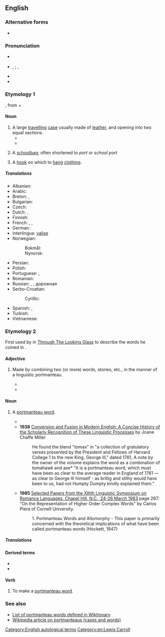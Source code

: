 ==English==
{{was wotd|2007|March|8}}
{{wikipedia}}

===Alternative forms===
* {{l|en|portmantua}} {{q|only in the sense "travelling case"}}

===Pronunciation===
* {{a|RP}} {{IPA|/pɔːtˈmæn.təʊ/|lang=en}}
* {{a|US}} {{enPR|pôrtmă'ntō}}, {{IPA|/pɔːɹtˈmæntoʊ/|lang=en}}; {{enPR|pô'rtmăntōʹ}}, {{IPA|/ˌpɔːɹtmænˈtoʊ/|lang=en}}
* {{audio|en-us-portmanteau-1.ogg|Audio 1 (US)|lang=en}}
* {{audio|en-us-portmanteau-2.ogg|Audio 2 (US)|lang=en}}

===Etymology 1===
{{der|en|fr|portemanteau||coat stand}}, from {{m|fr|porte||carry}} + {{m|fr|manteau||coat}}

====Noun====
{{en-noun|s|portmanteaux}}

# A large [[travel]]ling [[case]] usually made of [[leather]], and opening into two equal sections.
#* {{quote-book|year=1667|author=Charles Croke|title=Fortune's Uncertainty|passage=Rodolphus therefore finding such an earnest Invitation, embrac'd it with thanks, and with his Servant and '''Portmanteau''', went to Don Juan's; where they first found good Stabling for their Horses, and afterwards as good Provision for themselves.}}
#* {{quote-book|year=1859|author=Charles Dickens|title=The Haunted House|passage=He brought down with him to our haunted house a little cask of salt beef; for, he is always convinced that all salt beef not of his own pickling, is mere carrion, and invariably, when he goes to London, packs a piece in his '''portmanteau'''.}}
# {{lb|en|Australia|dated}} A [[schoolbag]]; often shortened to ''port'' or ''school port''
# {{lb|en|archaic}} A [[hook]] on which to [[hang]] [[clothing]].

=====Translations=====
{{trans-top|case}}
* Albanian: {{t+|sq|baule|f}}
* Arabic: {{t|ar|حقيبَة سفر}}
* Breton: {{t+|br|mal|f}}, {{t|br|malizenn|f}}
* Bulgarian: {{t|bg|голям кожен куфар}}
* Czech: {{t|cs|kontaminace}}
* Dutch: {{t+|nl|koffer|f}}, {{t+|nl|valies|f}}
* Finnish: {{t+|fi|matkalaukku}}
* French: {{t+|fr|portemanteau|m}}, {{t+|fr|valise|f}}, {{t+|fr|malle|f}}
* German: {{t+|de|Koffer|m}}
* Interlingua: [[valise#Interlingua|valise]]
* Norwegian: {{t|no|koffert|m}}
*: Bokmål: {{t|no|koffert|m}}
*: Nynorsk: {{t|nn|koffert|m}}
{{trans-mid}}
* Persian: {{t+|fa|چمدان|tr=chamedan}}
* Polish: {{t+|pl|waliza|f}}
* Portuguese: {{t+|pt|maleta|f}}, {{t+|pt|valise|f}}
* Romanian: {{t+|ro|valiză|f}}
* Russian: {{t+|ru|чемода́н|m}}, {{t+|ru|бау́л|m}}, дорожная {{t+|ru|су́мка|f}}
* Serbo-Croatian:
*: Cyrillic: {{t|sh|кожни кофер|m|tr=kožni kofer|sc=Cyrl}}
* Spanish: {{t+|es|maleta|f}}, {{t+|es|valija|f}}
* Turkish: {{t+|tr|bavul}}
* Vietnamese: {{t+|vi|va li}}
{{trans-bottom}}

===Etymology 2===
First used by {{w|Lewis Carroll}} in [[s:Through The Looking Glass (And What Alice Found There)|Through The Looking Glass]] to describe the words he coined in {{w|Jabberwocky}}.

====Adjective====
{{en-adj|-}}

# {{lb|en|used only before a noun|of a word, story, etc.}} Made by combining two (or more) words, stories, etc., in the manner of a linguistic portmanteau.
#* {{quote-news|author=Nicholas Lezard|title=Spooky tales by the master and friends|work=The Guardian (London)|date=December 14, 2002|page=30|passage=The overall narrator of this '''portmanteau''' story - for Dickens co-wrote it with five collaborators on his weekly periodical, ''All the Year Round'' - expresses deep, rational scepticism about the whole business of haunting.}}
#* {{quote-news|date=December 11 2002|author=Nick Bradshaw|title=One day in September|work=Time Out|page=71|passage=We're so bombarded with images, it's a struggle to preserve our imaginations.' In response, he's turned to cinema, commissioning 11 film-makers to contribute to a '''portmanteau''' film, entitled '11'09"01' and composed of short films each running 11 minutes, nine seconds and one frame.}}

====Noun====
{{en-noun|s|portmanteaux}}

# {{lb|en|linguistics}} A [[portmanteau word]].
#* {{quote-book|year=1872|author=Lewis Carroll|title=[[s:Through The Looking Glass (And What Alice Found There)|Through The Looking Glass]]|chapter=[[s:Through the Looking Glass (And What Alice Found There)/Chapter VI|Chapter VI. Humpty Dumpty]]|passage=Well, “[[slithy]]” means “[[lithe]] and [[slimy]].” “Lithe” is the same as “active”. You see it’s like a '''[[portmanteau]]'''–there are two meanings packed up into one word.}}
#* '''1938''' [https://books.google.ca/books?id=xcAUAAAAIAAJ Conversion and Fusion in Modern English: A Concise History of the Scholarly Recognition of These Linguistic Processes] by Joane Chaffe Miller
#*: He found the blend "tomax" in "a collection of gratulatory verses presented by the President and Fellows of Harvard College 1 to the new King, George III," dated 1761, A note by the owner of the volume explains the word as a combination of tomahawk and axe* "It is a portmanteau word, which must have been as clear to the average reader in England of 1761 — as clear to George III himself - as brillig and slithy would have been to us, had not Humpty Dumpty kindly explained them."
#* '''1985''' [https://books.google.ca/books?id=1JoCEI-H0DgC&pg=PA287 Selected Papers from the XIIIth Linguistic Symposium on Romance Languages, Chapel Hill, N.C., 24-26 March 1983] page 287: "On the Representation of Higher Order Complex Words" by Carlos Piera of Cornell University.
#*: 1. Portmanteau Words and Allomorphy - This paper is primarily concerned with the theoretical implications of what have been called portmanteau words (Hockett, 1947)
#: {{syn|en|blend|frankenword|portmanteau word}}

=====Translations=====
{{trans-see|portmanteau word}}

====Derived terms====
* {{l|en|portmanteau film}}
* {{l|en|portmanteau word}}

====Verb====
{{en-verb}}

# To make a [[portmanteau word]].

===See also===
* [[:Category:English blends|List of portmanteau words defined in Wiktionary]]
* [[w:Portmanteau|Wikipedia article on portmanteaus (cases and words)]]

[[Category:English autological terms]]
[[Category:en:Lewis Carroll]]